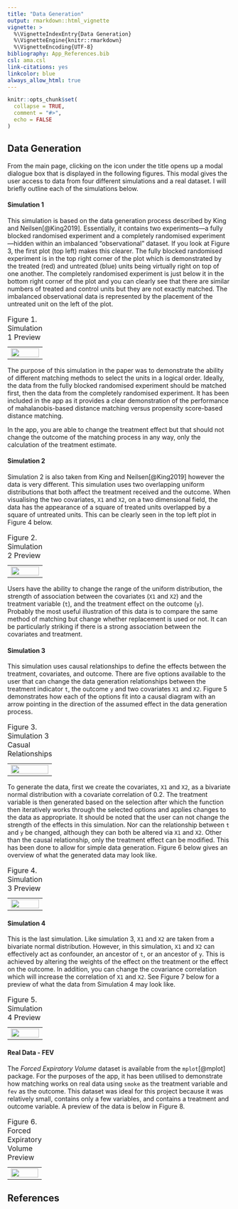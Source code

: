 ```yaml
---
title: "Data Generation"
output: rmarkdown::html_vignette
vignette: >
  %\VignetteIndexEntry{Data Generation}
  %\VignetteEngine{knitr::rmarkdown}
  %\VignetteEncoding{UTF-8}
bibliography: App_References.bib
csl: ama.csl
link-citations: yes
linkcolor: blue
always_allow_html: true
---
```


```r
knitr::opts_chunk$set(
  collapse = TRUE,
  comment = "#>",
  echo = FALSE
)
```

```{=html}
<script src="https://kit.fontawesome.com/e10eea7053.js" crossorigin="anonymous"></script>
```

## Data Generation

From the main page, clicking on the <i class="fas fa-cog"></i> icon under the title opens up a modal dialogue box that is displayed in the following figures. This modal gives the user access to data from four different simulations and a real dataset. I will briefly outline each of the simulations below.

#### Simulation 1

This simulation is based on the data generation process described by King and Neilsen[@King2019]. Essentially, it contains two experiments---a fully blocked randomised experiment and a completely randomised experiment---hidden within an imbalanced "observational" dataset. If you look at Figure 3, the first plot (top left) makes this clearer. The fully blocked randomised experiment is in the top right corner of the plot which is demonstrated by the treated (red) and untreated (blue) units being virtually right on top of one another. The completely randomised experiment is just below it in the bottom right corner of the plot and you can clearly see that there are similar numbers of treated and control units but they are not exactly matched. The imbalanced observational data is represented by the placement of the untreated unit on the left of the plot.

```{=html}
<table style="border: none;">
  <caption style="text-align:left; caption-side:top;"> Figure 1. Simulation 1 Preview</caption>
  <tr>
  	  <td style="text-align:center"><img src="../man/figures/App_Sim1.png" border=0 width="100%"> </img></td>
  </tr>
</table>
```
The purpose of this simulation in the paper was to demonstrate the ability of different matching methods to select the units in a logical order. Ideally, the data from the fully blocked randomised experiment should be matched first, then the data from the completely randomised experiment. It has been included in the app as it provides a clear demonstration of the performance of mahalanobis-based distance matching versus propensity score-based distance matching.

In the app, you are able to change the treatment effect but that should not change the outcome of the matching process in any way, only the calculation of the treatment estimate.

#### Simulation 2

Simulation 2 is also taken from King and Neilsen[@King2019] however the data is very different. This simulation uses two overlapping uniform distributions that both affect the treatment received and the outcome. When visualising the two covariates, `X1` and `X2`, on a two dimensional field, the data has the appearance of a square of treated units overlapped by a square of untreated units. This can be clearly seen in the top left plot in Figure 4 below.

```{=html}
<table style="border: none;">
  <caption style="text-align:left; caption-side:top;"> Figure 2. Simulation 2 Preview</caption>
  <tr>
  	  <td style="text-align:center"><img src="../man/figures/App_Sim2.png" border=0 width="100%"> </img></td>
  </tr>
</table>
```
Users have the ability to change the range of the uniform distribution, the strength of association between the covariates (`X1` and `X2`) and the treatment variable (`t`), and the treatment effect on the outcome (`y`). Probably the most useful illustration of this data is to compare the same method of matching but change whether replacement is used or not. It can be particularly striking if there is a strong association between the covariates and treatment.

#### Simulation 3

This simulation uses causal relationships to define the effects between the treatment, covariates, and outcome. There are five options available to the user that can change the data generation relationships between the treatment indicator `t`, the outcome `y` and two covariates `X1` and `X2`. Figure 5 demonstrates how each of the options fit into a causal diagram with an arrow pointing in the direction of the assumed effect in the data generation process. 

```{=html}
<table style="border: none;">
  <caption style="text-align:left; caption-side:top;">Figure 3. Simulation 3 Casual Relationships</caption>
  <tr>
  	  <td style="text-align:center"><img src="../man/figures/Sim3_causal.jpeg" border=0 width="100%"> </img></td>
  </tr>
</table>
```
To generate the data, first we create the covariates, `X1` and `X2`, as a bivariate normal distribution with a covariate correlation of 0.2. The treatment variable is then generated based on the selection after which the function then iteratively works through the selected options and applies changes to the data as appropriate. It should be noted that the user can not change the strength of the effects in this simulation. Nor can the relationship between `t` and `y` be changed, although they can both be altered via `X1` and `X2`. Other than the causal relationship, only the treatment effect can be modified. This has been done to allow for simple data generation. Figure 6 below gives an overview of what the generated data may look like.

```{=html}
<table style="border: none;">
  <caption style="text-align:left; caption-side:top;">Figure 4. Simulation 3 Preview</caption>
  <tr>
  	  <td style="text-align:center"><img src="../man/figures/App_Sim3.png" border=0 width="100%"> </img></td>
  </tr>
</table>
```
#### Simulation 4

This is the last simulation. Like simulation 3, `X1` and `X2` are taken from a bivariate normal distribution. However, in this simulation, `X1` and `X2` can effectively act as confounder, an ancestor of `t`, or an ancestor of `y`. This is achieved by altering the weights of the effect on the treatment or the effect on the outcome. In addition, you can change the covariance correlation which will increase the correlation of `X1` and `X2`. See Figure 7 below for a preview of what the data from Simulation 4 may look like.

```{=html}
<table style="border: none;">
  <caption style="text-align:left; caption-side:top;">Figure 5. Simulation 4 Preview</caption>
  <tr>
  	  <td style="text-align:center"><img src="../man/figures/App_Sim4.png" border=0 width="100%"> </img></td>
  </tr>
</table>
```
#### Real Data - FEV

The *Forced Expiratory Volume* dataset is available from the `mplot`[@mplot] package. For the purposes of the app, it has been utilised to demonstrate how matching works on real data using `smoke` as the treatment variable and `fev` as the outcome. This dataset was ideal for this project because it was relatively small, contains only a few variables, and contains a treatment and outcome variable. A preview of the data is below in Figure 8.

```{=html}
<table style="border: none;">
  <caption style="text-align:left; caption-side:top;">Figure 6. Forced Expiratory Volume Preview</caption>
  <tr>
  	  <td style="text-align:center"><img src="../man/figures/App_fev.png" border=0 width="100%"> </img></td>
  </tr>
</table>
```

## References
